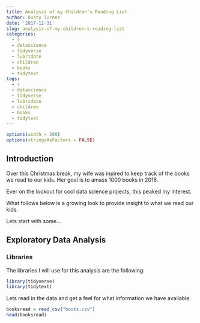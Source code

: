 ```yaml
---
title: Analysis of my Children's Reading List
author: Dusty Turner
date: '2017-12-31'
slug: analysis-of-my-children-s-reading-list
categories:
  - r
  - datascience
  - tidyverse
  - lubridate
  - children
  - books
  - tidytext
tags:
  - r
  - datascience
  - tidyverse
  - lubridate
  - children
  - books
  - tidytext
---
```

```r
options(width = 200)
options(stringsAsFactors = FALSE)
```

## Introduction

Over this Christmas break, my wife was inpired to keep track of the books we read to our kids.  Her goal is to amass 1000 books in 2018.  

Ever on the lookout for cool data science projects, this peaked my interest.  

What follows below is a growing look to provide insight to what we read our kids.  

Lets start with some...

## Exploratory Data Analysis

### Libraries

The libraries I will use for this analysis are the following:

```r
library(tidyverse)
library(tidytext)
```

Lets read in the data and get a feel for what information we have available:

```r
booksread = read_csv("books.csv")
head(booksread)
```


<!-- books = booksread %>% -->
<!--   select(Title, Author, Illustrator, Publisher, `Date Published`, `Year Published`, -->
<!--          Genre, Summary, `Number of Pages`, `Date Added`, `Google VolumeID`) %>% -->
<!--   mutate(Author = ifelse(grepl("Bere", Author)==TRUE, "Berenstein", Author)) -->



<!-- ggplot(data = books, aes(`Year Published`)) + -->
<!--   geom_bar() -->

<!-- ggplot(data = books, aes(`Number of Pages`)) + -->
<!--   geom_histogram() -->

<!-- ggplot(data = books, aes(Genre, fill = Genre)) + -->
<!--   geom_bar() + -->
<!--   ggtitle("Books By Genre") + ylab("Total Books") -->


<!-- ## sentiment -->
<!-- library(tidytext) -->

<!-- text_df <- data_frame(line = 1:length(books$Summary), text = as.character(books$Summary), book = books$Title, Genre = books$Genre) -->

<!-- textcleaned = text_df %>% -->
<!--   unnest_tokens(word, text) -->


<!-- ##English Only -->
<!-- cleanedarticle = anti_join(textcleaned,stop_words, by = "word") -->
<!-- # dropwords = data.frame(word = as.character(c("https","trump"))) -->
<!-- # cleanedarticle = anti_join(cleanedarticle,dropwords, by = "word") -->


<!-- #### English -->
<!-- nrc = get_sentiments("nrc") -->
<!-- # nrc = nrc %>% -->
<!-- #   filter(sentiment=="negative") %>% -->
<!-- #   full_join(nrc%>% -->
<!-- #               filter(sentiment=="positive")) -->
<!-- # bing = get_sentiments("bing") -->
<!-- # afinn = get_sentiments("afinn") -->
<!-- # nrcspanish = read.csv("NRCSpanish.csv") -->

<!-- # tweetsentimentbing <- cleanedarticle %>% -->
<!-- #   inner_join(bing, by = "word") -->
<!-- # tweetsentimentafinn <- cleanedarticle %>% -->
<!-- #   inner_join(afinn, by = "word") -->
<!-- tweetsentimentnrc <- cleanedarticle %>% -->
<!--   inner_join(nrc, by = "word") -->
<!-- # tweetsentimentnrcspanish <- textcleaned %>% -->
<!-- #   inner_join(nrcspanish, by = c("word"="Spanish")) -->

<!-- tweetsentimentnrc = tweetsentimentnrc %>% -->
<!--   mutate(sent = ifelse(sentiment=="joy"|sentiment=="positive"|sentiment=="suprise"|sentiment=="trust","Positive Words", -->
<!--                        ifelse(sentiment=="disgust"|sentiment=="fear"|sentiment=="negative"|sentiment=="sadness","Negative Words","Neutral Words"))) %>% -->
<!--   mutate(sent = as.factor(sent)) -->


<!--                        # ifelse(sentiment==c("disgust","fear","negative","sadness"),-1,0))) -->

<!-- ggplot(data = tweetsentimentnrc, aes(sentiment, color = sentiment, fill = sentiment)) + -->
<!--   geom_bar() + -->
<!--   facet_wrap("book", scales = "free_y") + -->
<!--   ggtitle("Type of Words my Children Listen in Books") + xlab("Sentiment") + ylab("Total Count") -->

<!-- ggplot(data = tweetsentimentnrc, aes(sent, color = sentiment, fill = sentiment)) + -->
<!--   geom_bar() + -->
<!--   ggtitle("Type of Words my Children Listen in Books") + xlab("Sentiment") + ylab("Total Count") -->

<!-- sentbygenre = tweetsentimentnrc %>% -->
<!--   mutate(sent2 = as.factor(sent)) %>% -->
<!--   group_by(Genre) %>% -->
<!--   count(sent2) -->

<!-- ggplot(data = tweetsentimentnrc, aes(sent, fill = sent)) + -->
<!--   geom_bar() + -->
<!--   facet_wrap("Genre", scales = "free_y") -->
